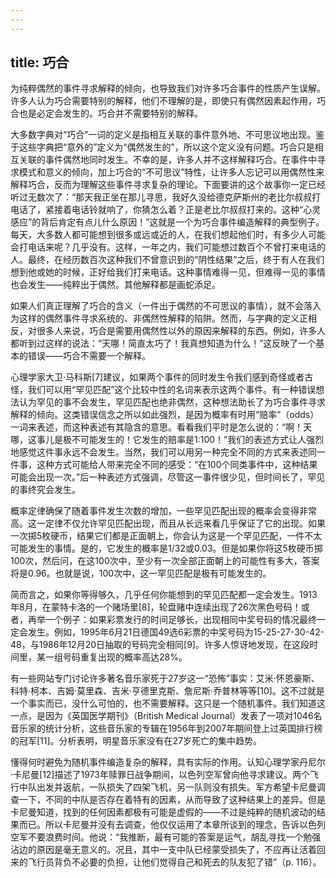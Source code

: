 ```yaml
---
---
---
```

title: 巧合
---




为纯粹偶然的事件寻求解释的倾向，也导致我们对许多巧合事件的性质产生误解。许多人认为巧合需要特别的解释，他们不理解的是，即使只有偶然因素起作用，巧合也是必定会发生的。巧合并不需要特别的解释。

大多数字典对“巧合”一词的定义是指相互关联的事件意外地、不可思议地出现。鉴于这些字典把“意外的”定义为“偶然发生的”，所以这个定义没有问题。巧合只是相互关联的事件偶然地同时发生。不幸的是，许多人并不这样解释巧合。在事件中寻求模式和意义的倾向，加上巧合的“不可思议”特性，让许多人忘记可以用偶然性来解释巧合，反而为理解这些事件寻求复杂的理论。下面要讲的这个故事你一定已经听过无数次了：“那天我正坐在那儿寻思，我好久没给德克萨斯州的老比尔叔叔打电话了，紧接着电话铃就响了，你猜怎么着？正是老比尔叔叔打来的。这种“心灵感应”的背后肯定有点儿什么原因！”这就是一个为巧合事件编造解释的典型例子。每天，大多数人都可能想到很多或远或近的人，在我们想起他们时，有多少人可能会打电话来呢？几乎没有。这样，一年之内，我们可能想过数百个不曾打来电话的人。最终，在经历数百次这种我们不曾意识到的“阴性结果”之后，终于有人在我们想到他或她的时候，正好给我们打来电话。这种事情难得一见，但难得一见的事情也会发生——纯粹出于偶然。其他解释都是画蛇添足。

如果人们真正理解了巧合的含义（一件出于偶然的不可思议的事情），就不会落入为这样的偶然事件寻求系统的、非偶然性解释的陷阱。然而，与字典的定义正相反，对很多人来说，巧合是需要用偶然性以外的原因来解释的东西。例如，许多人都听到过这样的说法：“天哪！简直太巧了！我真想知道为什么！”这反映了一个基本的错误——巧合不需要一个解释。

心理学家大卫·马科斯[7]建议，如果两个事件的同时发生令我们感到奇怪或者古怪，我们可以用“罕见匹配”这个比较中性的名词来表示这两个事件。有一种错误想法认为罕见的事不会发生，罕见匹配也绝非偶然，这种想法助长了为巧合事件寻求解释的倾向。这类错误信念之所以如此强烈，是因为概率有时用“赔率”（odds）一词来表述，而这种表述有其隐含的意思。看看我们平时是怎么说的：“啊！天哪，这事儿是极不可能发生的！它发生的赔率是1:100！”我们的表述方式让人强烈地感觉这件事永远不会发生。当然，我们可以用另一种完全不同的方式来表述同一件事，这种方式可能给人带来完全不同的感受：“在100个同类事件中，这种结果可能会出现一次。”后一种表述方式强调，尽管这一事件很少见，但时间长了，罕见的事终究会发生。

概率定律确保了随着事件发生次数的增加，一些罕见匹配出现的概率会变得非常高。这一定律不仅允许罕见匹配出现，而且从长远来看几乎保证了它的出现。如果一次掷5枚硬币，结果它们都是正面朝上，你会认为这是一个罕见匹配，一件不太可能发生的事情。是的，它发生的概率是1/32或0.03。但是如果你将这5枚硬币掷100次，然后问，在这100次中，至少有一次全部正面朝上的可能性有多大，答案将是0.96。也就是说，100次中，这一罕见匹配是极有可能发生的。

简而言之，如果你等得够久，几乎任何你能想到的罕见匹配都一定会发生。1913年8月，在蒙特卡洛的一个赌场里[8]，轮盘赌中连续出现了26次黑色号码！或者，再举一个例子：如果彩票发行的时间足够长，出现相同中奖号码的情况最终一定会发生。例如，1995年6月21日德国49选6彩票的中奖号码为15-25-27-30-42-48，与1986年12月20日抽取的号码完全相同[9]。许多人惊讶地发现，在这段时间里，某一组号码重复出现的概率高达28%。

有一些网站专门讨论许多著名音乐家死于27岁这一“恐怖”事实：艾米·怀恩豪斯、科特·柯本、吉姆·莫里森、吉米·亨德里克斯、詹尼斯·乔普林等等[10]。这不过就是一个事实而已，没什么可怕的，也不需要解释。这只是一个随机事件。我们知道这一点，是因为《英国医学期刊》（British Medical Journal）发表了一项对1046名音乐家的统计分析，这些音乐家的专辑在1956年到2007年期间登上过英国排行榜的冠军[11]。分析表明，明星音乐家没有在27岁死亡的集中趋势。

懂得何时避免为随机事件编造复杂的解释，具有实际的作用。认知心理学家丹尼尔·卡尼曼[12]描述了1973年赎罪日战争期间，以色列空军曾向他寻求建议。两个飞行中队出发并返航，一队损失了四架飞机，另一队则没有损失。军方希望卡尼曼调查一下，不同的中队是否存在着特有的因素，从而导致了这种结果上的差异。但是卡尼曼知道，找到的任何因素都极有可能是虚假的——不过是纯粹的随机波动的结果而已。所以卡尼曼并没有去调查，他仅仅运用了本章所谈到的理念，告诉以色列空军不要浪费时间。他说：“我推断，最有可能的答案是运气，胡乱寻找一个勉强沾边的原因是毫无意义的。况且，其中一支中队已经蒙受损失了，不应再让活着回来的飞行员背负不必要的负担，让他们觉得自己和死去的队友犯了错”（p. 116）。